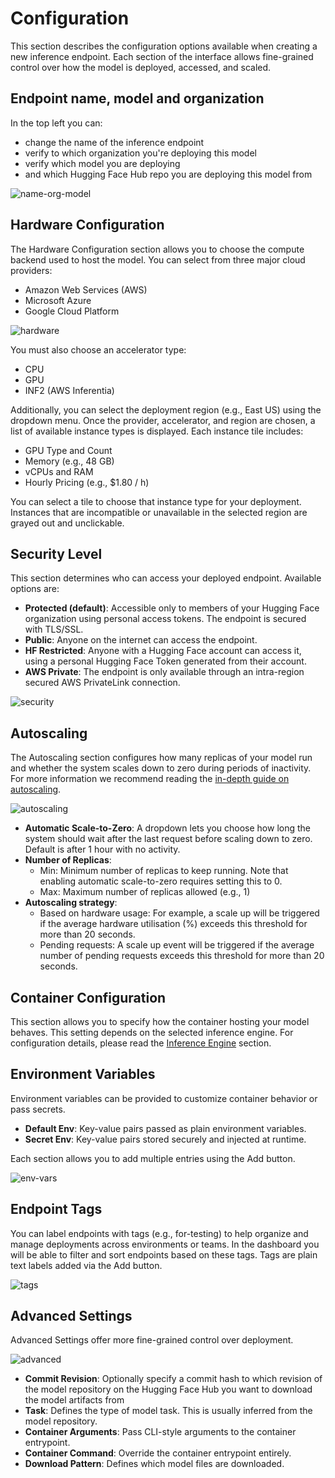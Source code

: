 # Configuration

This section describes the configuration options available when creating a new inference endpoint. Each section of
the interface allows fine-grained control over how the model is deployed, accessed, and scaled.

## Endpoint name, model and organization

In the top left you can:
- change the name of the inference endpoint
- verify to which organization you're deploying this model
- verify which model you are deploying
- and which Hugging Face Hub repo you are deploying this model from

![name-org-model](https://raw.githubusercontent.com/huggingface/hf-endpoints-documentation/main/assets/configuration/1-name-org-model.png)

## Hardware Configuration
The Hardware Configuration section allows you to choose the compute backend used to host the model.
You can select from three major cloud providers:
- Amazon Web Services (AWS)
- Microsoft Azure
- Google Cloud Platform

![hardware](https://raw.githubusercontent.com/huggingface/hf-endpoints-documentation/main/assets/configuration/2-hardware.png)

You must also choose an accelerator type:
- CPU
- GPU
- INF2 (AWS Inferentia)

Additionally, you can select the deployment region (e.g., East US) using the dropdown menu. Once the
provider, accelerator, and region are chosen, a list of available instance types is displayed. Each instance tile includes:

- GPU Type and Count
- Memory (e.g., 48 GB)
- vCPUs and RAM
- Hourly Pricing (e.g., $1.80 / h)

You can select a tile to choose that instance type for your deployment. Instances that are incompatible or unavailable in the
selected region are grayed out and unclickable.

## Security Level

This section determines who can access your deployed endpoint. Available options are:
- **Protected (default)**: Accessible only to members of your Hugging Face organization using personal access tokens. The endpoint is secured with TLS/SSL.
- **Public**: Anyone on the internet can access the endpoint.
- **HF Restricted**: Anyone with a Hugging Face account can access it, using a personal Hugging Face Token generated from their account.
- **AWS Private**: The endpoint is only available through an intra-region secured AWS PrivateLink connection.

![security](https://raw.githubusercontent.com/huggingface/hf-endpoints-documentation/main/assets/configuration/3-security.png)

## Autoscaling

The Autoscaling section configures how many replicas of your model run and whether the system scales down to zero during periods of inactivity. For more
information we recommend reading the [in-depth guide on autoscaling](./autoscaling).

![autoscaling](https://raw.githubusercontent.com/huggingface/hf-endpoints-documentation/main/assets/configuration/4-autoscaling.png)

- **Automatic Scale-to-Zero**: A dropdown lets you choose how long the system should wait after the last request before
scaling down to zero. Default is after 1 hour with no activity.
- **Number of Replicas**:
    - Min: Minimum number of replicas to keep running. Note that enabling automatic scale-to-zero requires setting this to 0.
    - Max: Maximum number of replicas allowed (e.g., 1)
- **Autoscaling strategy**:
    - Based on hardware usage: For example, a scale up will be triggered if the average hardware utilisation (%) exceeds this threshold for more than 20 seconds.
    - Pending requests: A scale up event will be triggered if the average number of pending requests exceeds this threshold for more than 20 seconds.

## Container Configuration
This section allows you to specify how the container hosting your model behaves. This setting depends on the selected inference engine.
For configuration details, please read the [Inference Engine](https://not-here) section.

## Environment Variables
Environment variables can be provided to customize container behavior or pass secrets.
- **Default Env**: Key-value pairs passed as plain environment variables.
- **Secret Env**: Key-value pairs stored securely and injected at runtime.

Each section allows you to add multiple entries using the Add button.

![env-vars](https://raw.githubusercontent.com/huggingface/hf-endpoints-documentation/main/assets/configuration/5-env-vars.png)

## Endpoint Tags
You can label endpoints with tags (e.g., for-testing) to help organize and manage deployments across environments or teams. In the dashboard
you will be able to filter and sort endpoints based on these tags.
Tags are plain text labels added via the Add button.

![tags](https://raw.githubusercontent.com/huggingface/hf-endpoints-documentation/main/assets/configuration/6-tags.png)

## Advanced Settings
Advanced Settings offer more fine-grained control over deployment.

![advanced](https://raw.githubusercontent.com/huggingface/hf-endpoints-documentation/main/assets/configuration/7-advanced.png)

- **Commit Revision**: Optionally specify a commit hash to which revision of the model repository on the Hugging Face Hub
you want to download the model artifacts from
- **Task**: Defines the type of model task. This is usually inferred from the model repository.
- **Container Arguments**: Pass CLI-style arguments to the container entrypoint.
- **Container Command**: Override the container entrypoint entirely.
- **Download Pattern**: Defines which model files are downloaded.